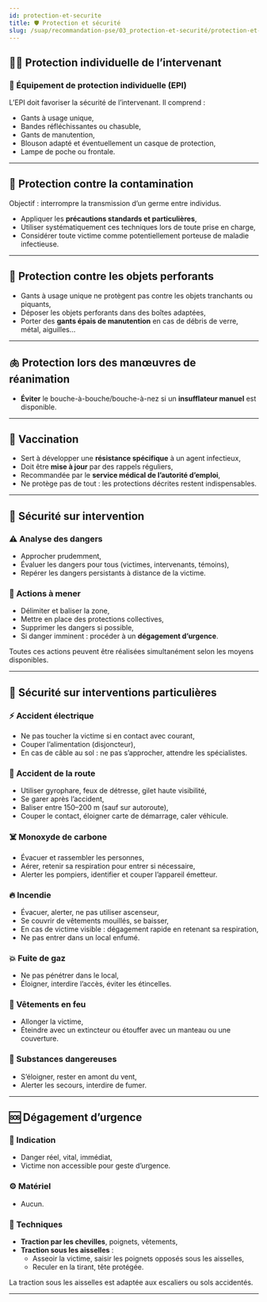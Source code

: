 ---
id: protection-et-securite
title: 🛡️ Protection et sécurité
slug: /suap/recommandation-pse/03_protection-et-securité/protection-et-securite
---


## 🧍‍♂️ Protection individuelle de l’intervenant

### 👕 Équipement de protection individuelle (EPI)

L’EPI doit favoriser la sécurité de l’intervenant. Il comprend :

- Gants à usage unique,
- Bandes réfléchissantes ou chasuble,
- Gants de manutention,
- Blouson adapté et éventuellement un casque de protection,
- Lampe de poche ou frontale.

---

## 🦠 Protection contre la contamination

Objectif : interrompre la transmission d’un germe entre individus.

- Appliquer les **précautions standards et particulières**,
- Utiliser systématiquement ces techniques lors de toute prise en charge,
- Considérer toute victime comme potentiellement porteuse de maladie infectieuse.

---

## 🧤 Protection contre les objets perforants

- Gants à usage unique ne protègent pas contre les objets tranchants ou piquants,
- Déposer les objets perforants dans des boîtes adaptées,
- Porter des **gants épais de manutention** en cas de débris de verre, métal, aiguilles…

---

## 🫁 Protection lors des manœuvres de réanimation

- **Éviter** le bouche-à-bouche/bouche-à-nez si un **insufflateur manuel** est disponible.

---

## 💉 Vaccination

- Sert à développer une **résistance spécifique** à un agent infectieux,
- Doit être **mise à jour** par des rappels réguliers,
- Recommandée par le **service médical de l’autorité d’emploi**,
- Ne protège pas de tout : les protections décrites restent indispensables.

---

## 🧯 Sécurité sur intervention

### ⚠️ Analyse des dangers

- Approcher prudemment,
- Évaluer les dangers pour tous (victimes, intervenants, témoins),
- Repérer les dangers persistants à distance de la victime.

### 🛑 Actions à mener

- Délimiter et baliser la zone,
- Mettre en place des protections collectives,
- Supprimer les dangers si possible,
- Si danger imminent : procéder à un **dégagement d’urgence**.

<Admonition type="note">
Toutes ces actions peuvent être réalisées simultanément selon les moyens disponibles.
</Admonition>

---

## 🚨 Sécurité sur interventions particulières

### ⚡ Accident électrique

- Ne pas toucher la victime si en contact avec courant,
- Couper l’alimentation (disjoncteur),
- En cas de câble au sol : ne pas s’approcher, attendre les spécialistes.

### 🚗 Accident de la route

- Utiliser gyrophare, feux de détresse, gilet haute visibilité,
- Se garer après l’accident,
- Baliser entre 150–200 m (sauf sur autoroute),
- Couper le contact, éloigner carte de démarrage, caler véhicule.

### ☠️ Monoxyde de carbone

- Évacuer et rassembler les personnes,
- Aérer, retenir sa respiration pour entrer si nécessaire,
- Alerter les pompiers, identifier et couper l’appareil émetteur.

### 🔥 Incendie

- Évacuer, alerter, ne pas utiliser ascenseur,
- Se couvrir de vêtements mouillés, se baisser,
- En cas de victime visible : dégagement rapide en retenant sa respiration,
- Ne pas entrer dans un local enfumé.

### 💥 Fuite de gaz

- Ne pas pénétrer dans le local,
- Éloigner, interdire l’accès, éviter les étincelles.

### 👕 Vêtements en feu

- Allonger la victime,
- Éteindre avec un extincteur ou étouffer avec un manteau ou une couverture.

### 🧪 Substances dangereuses

- S’éloigner, rester en amont du vent,
- Alerter les secours, interdire de fumer.

---

## 🆘 Dégagement d’urgence

### 📌 Indication

- Danger réel, vital, immédiat,
- Victime non accessible pour geste d’urgence.

### ⚙️ Matériel

- Aucun.

### 🔄 Techniques

- **Traction par les chevilles**, poignets, vêtements,
- **Traction sous les aisselles** :
  - Asseoir la victime, saisir les poignets opposés sous les aisselles,
  - Reculer en la tirant, tête protégée.

<Admonition type="warning">
La traction sous les aisselles est adaptée aux escaliers ou sols accidentés.
</Admonition>

---